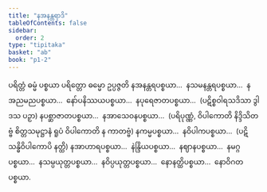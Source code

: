 ```yaml
---
title: "နအနန္တရာဒိ"
tableOfContents: false
sidebar:
  order: 2
type: "tipitaka"
basket: "ab"
book: "p1-2"
---
```



<DynamicBreadcrumb />

<Division number="38" book="p1-2" e="ch" v="37" p="318">

<Paragraph number="1988" book="p1-2">
ပရိတ္တံ ဓမ္မံ ပစ္စယာ ပရိတ္တော ဓမ္မော ဥပ္ပဇ္ဇတိ နအနန္တရပစ္စယာ…  နသမနန္တရပစ္စယာ…  နအညမညပစ္စယာ…  နော်ပနိဿယပစ္စယာ…  နပုရေဇာတပစ္စယာ…  (ပဋိစ္စဝါရသဒိသာ ဒွါဒသ ပဉှာ) နပစ္ဆာဇာတပစ္စယာ…  နအာသေဝနပစ္စယာ…  (ပရိပုဏ္ဏံ, ဝိပါကောတိ နိဒ္ဒိသိတဗ္ဗံ စိတ္တသမုဋ္ဌာနံ ရူပံ ဝိပါကောတိ န ကာတဗ္ဗံ) နကမ္မပစ္စယာ…  နဝိပါကပစ္စယာ…  (ပဋိသန္ဓိဝိပါကောပိ နတ္ထိ) နအာဟာရပစ္စယာ…  နဲန္ဒြိယပစ္စယာ…  နဈာနပစ္စယာ…  နမဂ္ဂပစ္စယာ…  နသမ္ပယုတ္တပစ္စယာ…  နဝိပ္ပယုတ္တပစ္စယာ…  နောနတ္ထိပစ္စယာ…  နောဝိဂတပစ္စယာ.
</Paragraph>
</Division>